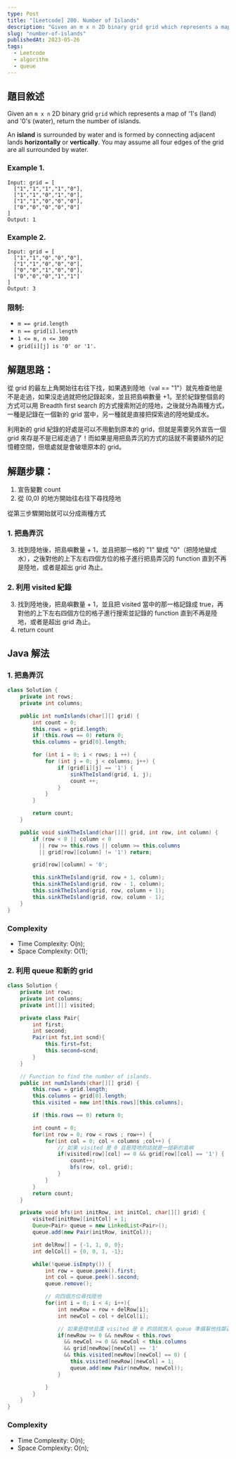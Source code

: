 ```yaml
---
type: Post
title: "[Leetcode] 200. Number of Islands"
description: "Given an m x n 2D binary grid grid which represents a map of '1's (land) and '0's (water), return the number of islands."
slug: "number-of-islands"
publishedAt: 2023-05-26
tags:
  - Leetcode
  - algorithm
  - queue
---
```


## 題目敘述

Given an `m x n` 2D binary grid `grid` which represents a map of '1's (land) and '0's (water), return the number of islands.

An **island** is surrounded by water and is formed by connecting adjacent lands **horizontally** or **vertically**. You may assume all four edges of the grid are all surrounded by water.

### Example 1.

```
Input: grid = [
  ["1","1","1","1","0"],
  ["1","1","0","1","0"],
  ["1","1","0","0","0"],
  ["0","0","0","0","0"]
]
Output: 1
```

### Example 2.

```
Input: grid = [
  ["1","1","0","0","0"],
  ["1","1","0","0","0"],
  ["0","0","1","0","0"],
  ["0","0","0","1","1"]
]
Output: 3
```

### 限制:

- `m == grid.length`
- `n == grid[i].length`
- `1 <= m, n <= 300`
- `grid[i][j] is '0' or '1'.`

## 解題思路：

從 grid 的最左上角開始往右往下找，如果遇到陸地（val == "1"）就先檢查他是不是走過，如果沒走過就把他記錄起來，並且把島嶼數量 +1。至於紀錄整個島的方式可以用 Breadth first search 的方式搜索附近的陸地，之後就分為兩種方式，一種是記錄在一個新的 grid 當中，另一種就是直接把探索過的陸地變成水。

利用新的 grid 紀錄的好處是可以不用動到原本的 grid，但就是需要另外宣告一個 grid 來存是不是已經走過了！而如果是用把島弄沉的方式的話就不需要額外的記憶體空間，但壞處就是會破壞原本的 grid。

## 解題步驟：

1. 宣告變數 count
2. 從 (0,0) 的地方開始往右往下尋找陸地

從第三步驟開始就可以分成兩種方式

### 1. 把島弄沉

3. 找到陸地後，把島嶼數量 + 1，並且把那一格的 "1" 變成 "0"（把陸地變成水），之後對他的上下左右四個方位的格子進行把島弄沉的 function 直到不再是陸地，或者是超出 grid 為止。

### 2. 利用 visited 紀錄

3. 找到陸地後，把島嶼數量 + 1，並且把 visited 當中的那一格記錄成 true，再對他的上下左右四個方位的格子進行搜索並記錄的 function 直到不再是陸地，或者是超出 grid 為止。
4. return count

## Java 解法

### 1. 把島弄沉

```java
class Solution {
    private int rows;
    private int columns;

    public int numIslands(char[][] grid) {
        int count = 0;
        this.rows = grid.length;
        if (this.rows == 0) return 0;
        this.columns = grid[0].length;

        for (int i = 0; i < rows; i ++) {
            for (int j = 0; j < columns; j++) {
                if (grid[i][j] == '1') {
                    sinkTheIsland(grid, i, j);
                    count ++;
                }
            }
        }

        return count;
    }

    public void sinkTheIsland(char[][] grid, int row, int column) {
        if (row < 0 || column < 0
          || row >= this.rows || column >= this.columns
          || grid[row][column] != '1') return;

        grid[row][column] = '0';

        this.sinkTheIsland(grid, row + 1, column);
        this.sinkTheIsland(grid, row - 1, column);
        this.sinkTheIsland(grid, row, column + 1);
        this.sinkTheIsland(grid, row, column - 1);
    }
}
```

### Complexity

- Time Complexity: O(n);
- Space Complexity: O(1);

### 2. 利用 queue 和新的 grid

```java
class Solution {
    private int rows;
    private int columns;
    private int[][] visited;

    private class Pair{
        int first;
        int second;
        Pair(int fst,int scnd){
            this.first=fst;
            this.second=scnd;
        }
    }

    // Function to find the number of islands.
    public int numIslands(char[][] grid) {
        this.rows = grid.length;
        this.columns = grid[0].length;
        this.visited = new int[this.rows][this.columns];

        if (this.rows == 0) return 0;

        int count = 0;
        for(int row = 0; row < rows ; row++) {
            for(int col = 0; col < columns ;col++) {
                // 如果 visited 是 0 且是陸地的話就是一個新的島嶼
                if(visited[row][col] == 0 && grid[row][col] == '1') {
                    count++;
                    bfs(row, col, grid);
                }
            }
        }
        return count;
    }

    private void bfs(int initRow, int initCol, char[][] grid) {
        visited[initRow][initCol] = 1;
        Queue<Pair> queue = new LinkedList<Pair>();
        queue.add(new Pair(initRow, initCol));

        int delRow[] = {-1, 1, 0, 0};
        int delCol[] = {0, 0, 1, -1};

        while(!queue.isEmpty()) {
            int row = queue.peek().first;
            int col = queue.peek().second;
            queue.remove();

            // 向四個方位尋找陸地
            for(int i = 0; i < 4; i++){
                int newRow = row + delRow[i];
                int newCol = col + delCol[i];

                // 如果是陸地且還 visited 是 0 的話就放入 queue 準備幫他找鄰近陸地
                if(newRow >= 0 && newRow < this.rows
                  && newCol >= 0 && newCol < this.columns
                  && grid[newRow][newCol] == '1'
                  && this.visited[newRow][newCol] == 0) {
                    this.visited[newRow][newCol] = 1;
                    queue.add(new Pair(newRow, newCol));
                }

            }
        }
    }
}
```

### Complexity

- Time Complexity: O(n);
- Space Complexity: O(n);
